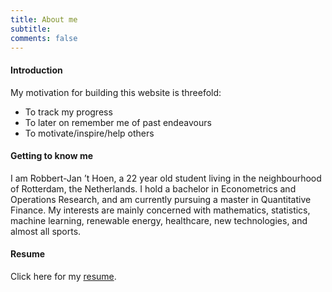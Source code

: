 ```yaml
---
title: About me
subtitle:
comments: false
---
```


#### Introduction

My motivation for building this website is threefold:

- To track my progress
- To later on remember me of past endeavours
- To motivate/inspire/help others

#### Getting to know me

I am Robbert-Jan 't Hoen, a 22 year old student living in the neighbourhood of Rotterdam, the Netherlands. I hold a bachelor in Econometrics and Operations Research, and am currently pursuing a master in Quantitative Finance. My interests are mainly concerned with mathematics, statistics, machine learning, renewable energy, healthcare, new technologies, and almost all sports.

#### Resume

Click here for my <a href="https://drive.google.com/open?id=0ByAqaAE8VwZ5V1hvaThqS3hrVk0" >resume</a>.